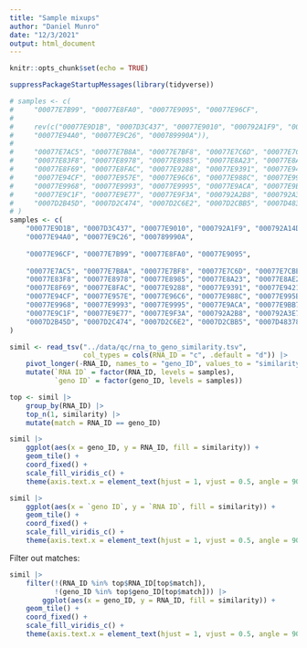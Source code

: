 ```yaml
---
title: "Sample mixups"
author: "Daniel Munro"
date: "12/3/2021"
output: html_document
---
```


```r
knitr::opts_chunk$set(echo = TRUE)
```

```r
suppressPackageStartupMessages(library(tidyverse))

# samples <- c(
#     "00077E7B99", "00077E8FA0", "00077E9095", "00077E96CF",
#     
#     rev(c("00077E9D1B", "0007D3C437", "00077E9010", "000792A1F9", "000792A14D", "00077E993E",
#     "00077E94A0", "00077E9C26", "000789990A")),
#     
#     "00077E7AC5", "00077E7B8A", "00077E7BF8", "00077E7C6D", "00077E7CBE",
#     "00077E83F8", "00077E8978", "00077E8985", "00077E8A23", "00077E8AE2", "00077E8BF4",
#     "00077E8F69", "00077E8FAC", "00077E9288", "00077E9391", "00077E9421", "00077E9434",
#     "00077E94CF", "00077E957E", "00077E96C6", "00077E988C", "00077E995B", "00077E9963",
#     "00077E9968", "00077E9993", "00077E9995", "00077E9ACA", "00077E9BB7", "00077E9BD9",
#     "00077E9C1F", "00077E9E77", "00077E9F3A", "000792A2B8", "000792A3E7", "0007A027D6",
#     "0007D2B45D", "0007D2C474", "0007D2C6E2", "0007D2CBB5", "0007D48378"
# )
samples <- c(
    "00077E9D1B", "0007D3C437", "00077E9010", "000792A1F9", "000792A14D", "00077E993E",
    "00077E94A0", "00077E9C26", "000789990A",
    
    "00077E96CF", "00077E7B99", "00077E8FA0", "00077E9095",
    
    "00077E7AC5", "00077E7B8A", "00077E7BF8", "00077E7C6D", "00077E7CBE",
    "00077E83F8", "00077E8978", "00077E8985", "00077E8A23", "00077E8AE2", "00077E8BF4",
    "00077E8F69", "00077E8FAC", "00077E9288", "00077E9391", "00077E9421", "00077E9434",
    "00077E94CF", "00077E957E", "00077E96C6", "00077E988C", "00077E995B", "00077E9963",
    "00077E9968", "00077E9993", "00077E9995", "00077E9ACA", "00077E9BB7", "00077E9BD9",
    "00077E9C1F", "00077E9E77", "00077E9F3A", "000792A2B8", "000792A3E7", "0007A027D6",
    "0007D2B45D", "0007D2C474", "0007D2C6E2", "0007D2CBB5", "0007D48378"
)

simil <- read_tsv("../data/qc/rna_to_geno_similarity.tsv",
                  col_types = cols(RNA_ID = "c", .default = "d")) |>
    pivot_longer(-RNA_ID, names_to = "geno_ID", values_to = "similarity") |>
    mutate(`RNA ID` = factor(RNA_ID, levels = samples),
           `geno ID` = factor(geno_ID, levels = samples))

top <- simil |>
    group_by(RNA_ID) |>
    top_n(1, similarity) |>
    mutate(match = RNA_ID == geno_ID)
```

```r
simil |>
    ggplot(aes(x = geno_ID, y = RNA_ID, fill = similarity)) +
    geom_tile() +
    coord_fixed() +
    scale_fill_viridis_c() +
    theme(axis.text.x = element_text(hjust = 1, vjust = 0.5, angle = 90))
```

```r
simil |>
    ggplot(aes(x = `geno ID`, y = `RNA ID`, fill = similarity)) +
    geom_tile() +
    coord_fixed() +
    scale_fill_viridis_c() +
    theme(axis.text.x = element_text(hjust = 1, vjust = 0.5, angle = 90))
```

Filter out matches:

```r
simil |>
    filter(!(RNA_ID %in% top$RNA_ID[top$match]),
           !(geno_ID %in% top$geno_ID[top$match])) |>
        ggplot(aes(x = geno_ID, y = RNA_ID, fill = similarity)) +
    geom_tile() +
    coord_fixed() +
    scale_fill_viridis_c() +
    theme(axis.text.x = element_text(hjust = 1, vjust = 0.5, angle = 90))
```


